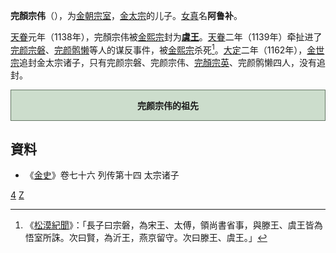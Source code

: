 '''完顏宗伟'''（{{bd||？|1139年||catIdx=W}}），为[[金朝|金朝]][[宗室|宗室]]，[[金太宗|金太宗]]的儿子。[[女真|女真]]名'''阿鲁补'''。

[[天眷|天眷]]元年（1138年），完顏宗伟被[[金熙宗|金熙宗]]封为'''[[虞王|虞王]]'''。[[天眷|天眷]]二年（1139年）牵扯进了[[完颜宗磐|完颜宗磐]]、[[完颜鹘懒|完颜鹘懒]]等人的谋反事件，被[[金熙宗|金熙宗]]杀死<ref>《[[松漠紀聞|松漠紀聞]]》：「長子曰宗磐，為宋王、太傅，領尚書省事，與滕王、虞王皆為悟室所誅。次曰賢，為沂王，燕京留守。次曰滕王、虞王。」</ref>。[[大定_(金朝)|大定]]二年（1162年），[[金世宗|金世宗]]追封金太宗诸子，只有完颜宗磐、完颜宗伟、[[完顏宗英|完顏宗英]]、完颜鹘懒四人，没有追封。
<div style="clear: both; width: 100%; padding: 0; text-align: left; border: none;" class="NavFrame">
<div style="background: #ccddcc; text-align: center; border: 1px solid #667766" class="NavHead">'''完颜宗伟的祖先'''
</div>
<div class="NavContent" style="display:none;">
{{ahnentafel-compact5|align=center
|style=font-size: 90%; line-height: 110%;
|border=1
|boxstyle=padding-top: 0; padding-bottom: 0;
|boxstyle_1=background-color: #fcc;
|boxstyle_2=background-color: #fb9;
|boxstyle_3=background-color: #ffc;
|boxstyle_4=background-color: #bfc;
|boxstyle_5=background-color: #9fe;
|1= '''完颜宗伟'''
|2= '''父亲:'''<br />[[金太宗|金太宗]]完颜晟
|3= 
|4= '''祖父:'''<br />追尊[[世祖|世祖]][[劾里鉢|劾里鉢]]
|5= '''祖母:'''<br />[[翼簡皇后|拿懶氏]]
|6= 
|7= 
|8= 追尊[[景祖|景祖]][[烏骨廼|烏骨廼]]
|9= [[唐括多保真|唐括多保真]]
|10= 
|11= 
|12= 
|13= 
|14= 
|15= 
|16= 追尊[[昭祖|昭祖]][[完颜石鲁|完颜石鲁]]
|17= [[徒单乌古论都葛|徒单乌古论都葛]]
}}
</div></div>

== 資料 ==
*《[[金史|金史]]》卷七十六 列传第十四 太宗诸子
<references/>
[[Category:金太宗皇子|4]]
[[Category:完颜氏|Z]]
